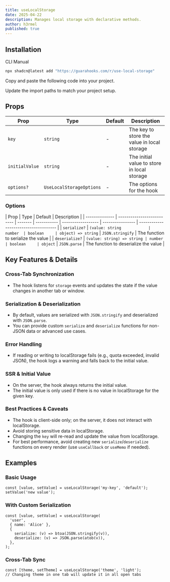 ```yaml
---
title: useLocalStorage
date: 2025-04-22
description: Manages local storage with declarative methods.
author: h3rmel
published: true
---
```


<HookPreview name="use-local-storage-demo" />

## Installation

<Tabs defaultValue="cli">

<TabsList>
  <TabsTrigger value="cli">CLI</TabsTrigger>
  <TabsTrigger value="manual">Manual</TabsTrigger>
</TabsList>
<TabsContent value="cli">

```bash
npx shadcn@latest add "https://guarahooks.com/r/use-local-storage"
```

</TabsContent>
<TabsContent value="manual">

<Steps>

<Step>Copy and paste the following code into your project.</Step>

<HookSource name="use-local-storage" />

<Step>Update the import paths to match your project setup.</Step>

</Steps>

</TabsContent>

</Tabs>

## Props

| Prop           | Type                     | Default | Description                                 |
| -------------- | ------------------------ | ------- | ------------------------------------------- |
| `key`          | `string`                 | -       | The key to store the value in local storage |
| `initialValue` | `string`                 | -       | The initial value to store in local storage |
| `options?`     | `UseLocalStorageOptions` | -       | The options for the hook                    |

### Options

| Prop           | Type                       | Default | Description |
| -------------- | -------------------------- | ------- | ----------- | ------------------ | ---------------- | ------------------------------------- |
| `serialize?`   | `(value: string            | number  | boolean     | object) => string` | `JSON.stringify` | The function to serialize the value   |
| `deserialize?` | `(value: string) => string | number  | boolean     | object`            | `JSON.parse`     | The function to deserialize the value |

## Key Features & Details

### Cross-Tab Synchronization

- The hook listens for `storage` events and updates the state if the value changes in another tab or window.

### Serialization & Deserialization

- By default, values are serialized with `JSON.stringify` and deserialized with `JSON.parse`.
- You can provide custom `serialize` and `deserialize` functions for non-JSON data or advanced use cases.

### Error Handling

- If reading or writing to localStorage fails (e.g., quota exceeded, invalid JSON), the hook logs a warning and falls back to the initial value.

### SSR & Initial Value

- On the server, the hook always returns the initial value.
- The initial value is only used if there is no value in localStorage for the given key.

### Best Practices & Caveats

- The hook is client-side only; on the server, it does not interact with localStorage.
- Avoid storing sensitive data in localStorage.
- Changing the `key` will re-read and update the value from localStorage.
- For best performance, avoid creating new `serialize`/`deserialize` functions on every render (use `useCallback` or `useMemo` if needed).

## Examples

### Basic Usage

```tsx
const [value, setValue] = useLocalStorage('my-key', 'default');
setValue('new value');
```

### With Custom Serialization

```tsx
const [value, setValue] = useLocalStorage(
  'user',
  { name: 'Alice' },
  {
    serialize: (v) => btoa(JSON.stringify(v)),
    deserialize: (v) => JSON.parse(atob(v)),
  },
);
```

### Cross-Tab Sync

```tsx
const [theme, setTheme] = useLocalStorage('theme', 'light');
// Changing theme in one tab will update it in all open tabs
```
